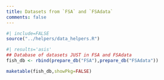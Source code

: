 ```yaml
---
title: Datasets from `FSA` and `FSAdata`
comments: false
---
```


```r
#| include=FALSE
source("../helpers/data_helpers.R")
```

```r
#| results='asis'
## Database of datasets JUST in FSA and FSAdata
fish_db <- rbind(prepare_db("FSA"),prepare_db("FSAdata"))

maketable(fish_db,showPkg=FALSE)
```
